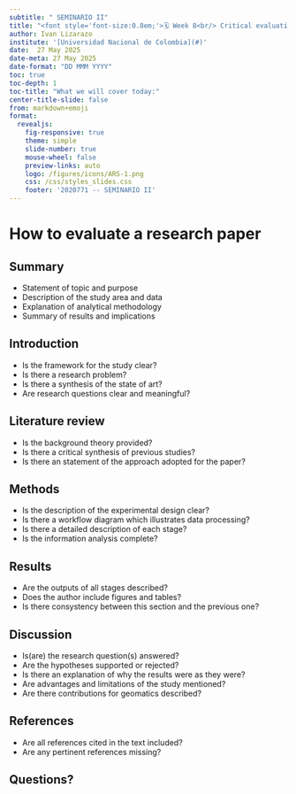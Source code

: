 ```yaml
---
subtitle: " SEMINARIO II"
title: "<font style='font-size:0.8em;'>🗓️ Week 8<br/> Critical evaluation of a research paper</font>"
author: Ivan Lizarazo
institute: '[Universidad Nacional de Colombia](#)'
date:  27 May 2025
date-meta: 27 May 2025
date-format: "DD MMM YYYY"
toc: true
toc-depth: 1
toc-title: "What we will cover today:"
center-title-slide: false
from: markdown+emoji
format:
  revealjs: 
    fig-responsive: true
    theme: simple
    slide-number: true
    mouse-wheel: false
    preview-links: auto
    logo: /figures/icons/ARS-1.png
    css: /css/styles_slides.css
    footer: '2020771 -- SEMINARIO II'
---
```


# How to evaluate a research paper

##  Summary

- Statement of topic and purpose
- Description of the study area and data
- Explanation of analytical methodology 
- Summary of results and implications

## Introduction 

- Is the framework for the study clear?
- Is there a research problem?
- Is there a synthesis of the state of art?
- Are research questions clear and meaningful?

## Literature review

- Is the background theory provided?
- Is there a critical synthesis of previous studies?
- Is there an statement of the approach adopted for the paper?

## Methods

- Is the description of the experimental design clear?
- Is there a workflow diagram which illustrates data processing?
- Is there a detailed description of each stage? 
- Is the information analysis complete? 

## Results

- Are the outputs of all stages described?
- Does the author include figures and tables?
- Is there consystency between this section and the previous one?

## Discussion

- Is(are) the  research question(s) answered?
-  Are the hypotheses supported or rejected?
- Is there an explanation of why the results were as they were?
- Are advantages and limitations of the study mentioned?
- Are there contributions for geomatics described?

## References

-  Are all references cited in the text included?
-  Are any pertinent references missing?

## Questions?


